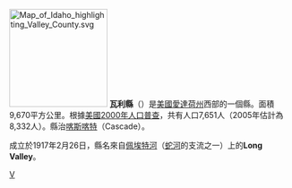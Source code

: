 {{Otheruses|瓦利縣|subject=美國愛達荷州的一個縣|other=同名的縣}}
[[File:Map_of_Idaho_highlighting_Valley_County.svg|175px]]
'''瓦利縣'''（{{lang-en|Valley County}}）是[[美國|美國]][[愛達荷州|愛達荷州]]西部的一個縣。面積9,670平方公里。根據[[美國2000年人口普查|美國2000年人口普查]]，共有人口7,651人（2005年估計為8,332人）。縣治[[喀斯喀特_(愛達荷州)|喀斯喀特]]（Cascade）。

成立於1917年2月26日，縣名來自[[佩埃特河|佩埃特河]]（[[蛇河|蛇河]]的支流之一）上的'''Long Valley'''。

{{愛達荷州}}
{{瓦利縣 (愛達荷州)}}
{{Idaho-stub}}

[[Category:愛達荷州行政區劃|V]]